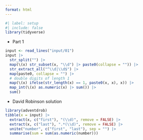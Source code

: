 ```yaml
---
format: html
---
```




```r
#| label: setup
#| include: false
library(tidyverse)
```

- Part 1

```r
input <- read_lines("input/01")
input |> 
  str_split("") |> 
  map(\(x) str_subset(x, "\\d") |> paste0(collapse = "")) |> 
  str_extract_all("^\\d|\\d$") |> 
  map(paste0, collapse = "") |> 
  # double digits of length 1
  map(\(x) ifelse(str_length(x) == 1, paste0(x, x), x)) |> 
  map_int(\(x) as.numeric(x) |> sum()) |> 
  sum()

```

- David Robinson solution

```r
library(adventdrob)
tibble(x = input) |> 
  extract(x, c("first"), "(\\d)", remove = FALSE) |> 
  extract(x, c("last"), ".*(\\d)", remove = FALSE) |> 
  unite("number", c("first", "last"), sep = "") |> 
  summarise(sum = sum(as.numeric(number)))
  
```


